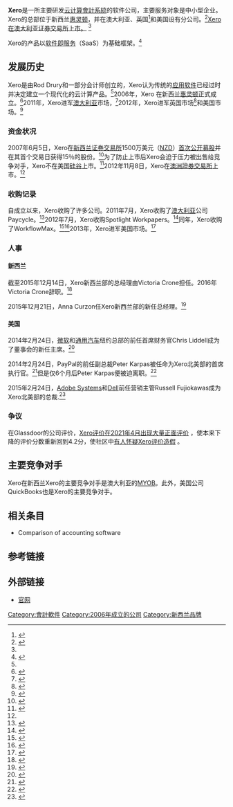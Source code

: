 {{noteTA
|G1=地名
|G2=Show
|1=zh-cn:新西蘭;zh-tw:紐西蘭;zh-hk:紐西蘭
|5=zh-hans:澳大利亚;zh-hant:澳洲;
|7=zh-hk:雪梨;zh-tw:雪梨;zh-cn:悉尼
}}

{{Infobox company
| name             = Xero
| logo             = Xero-logo-hires-RGB.png
| slogan           = Beautiful accounting software
| image            = 
| image_caption    = 
| trading_name     = <!-- d/b/a/, doing business as - if different from legal name above -->
| type     = [[上市公司|上市公司]]
| traded_as = {{asx|XRO}}
| industry         = [[软件即服务|软件即服务]]<ref name="ZNSAAS">{{cite news | last =Barwick | first =Harrish | coauthors = | title =NZ-based SaaS provider Xero lists on ASX | newspaper =Computer World | location = | pages = | language = | publisher = | date =8 November 2012 | url =http://www.computerworld.com.au/article/441327/nz-based_saas_provider_xero_lists_asx/ | accessdate =15 January 2014 | archive-date =2013-10-23 | archive-url =https://web.archive.org/web/20131023061731/http://www.computerworld.com.au/article/441327/nz-based_saas_provider_xero_lists_asx/ }}</ref>
| foundation       = [[新西兰|新西兰]] (2006)
| founder          = 
| location_city    = [[惠灵顿|惠灵顿]]
| location_country = [[新西兰|新西兰]]
| key_people       = {{tsl|en|Rod Drury||Rod Drury（CEO）}},<ref name="NZListenerHero">{{cite news | last =Laugesen | first =Ruth | coauthors = | title =From Xero a hero | newspaper =New Zealand Listener (subscription required) | location = | pages = | language = | publisher = | date =17 October 2013 | url =http://www.listener.co.nz/current-affairs/business/from-xero-a-hero/ | accessdate =15 January 2014 | archive-date =2016-05-30 | archive-url =https://web.archive.org/web/20160530065956/http://www.listener.co.nz/current-affairs/business/from-xero-a-hero/ }}</ref><br /> {{tsl|en|Chris Liddell||Chris Liddell (Chairman)}}<ref name=operating_update/>
| products         =  [[财务软件|财务软件]]
| production       = 
| services         =
| revenue          = [[紐西蘭元|紐西蘭元]]7100萬 （2014年）<ref name=operating_update>{{cite web|title=Xero Operating Update|url=http://www.xero.com/media/2652516/operating_update_-_xero_finishes_year_up_83__to__70m.pdf|accessdate=3 May 2014|archive-date=2016-04-26|archive-url=https://web.archive.org/web/20160426074132/https://www.xero.com/media/2652516/operating_update_-_xero_finishes_year_up_83__to__70m.pdf}}</ref>
| operating_income = 
| net_income       = 
| num_employees    = 1000名（2014年10月9日）<ref name=operating_update/>
| parent           = 
| divisions        = 
| subsid           = 
| homepage         = {{URL|http://www.xero.com/}}
| footnotes        = 
| intl             = 是
}}

'''Xero'''是一所主要研发[[雲端運算|云计算]][[會計系統|會計系統]]的软件公司，主要服务对象是中小型企业。Xero的总部位于新西兰[[惠灵顿|惠灵顿]]，并在澳大利亚、英国<ref name="PandoDailyBillion">{{Cite news|url=http://pando.com/2013/05/01/xero-a-billion-dollar-software-company-that-had-five-years-in-stealth-at-the-bottom-of-the-planet/|title=Xero: A billion-dollar software company that had five years in stealth at the bottom of the planet|last=McKenzie|first=Hamish|date=1 May 2013|publisher=|newspaper=Pando Daily|accessdate=15 January 2014|location=|pages=|language=|coauthors=|archive-date=2021-03-14|archive-url=https://web.archive.org/web/20210314053648/https://pando.com/2013/05/01/xero-a-billion-dollar-software-company-that-had-five-years-in-stealth-at-the-bottom-of-the-planet/}}</ref>和美国设有分公司。<ref>{{Cite news|url=http://smallbiztrends.com/2013/10/xero-small-business-accounting-software-funding.html|title=Small Biz Accounting Software Space Heats Up As Xero Raises $150 Million|last=Campbell|first=Anita|date=13 October 2013|publisher=Small Biz Trends|accessdate=15 January 2014|location=|pages=|language=|coauthors=|archive-date=2021-04-18|archive-url=https://web.archive.org/web/20210418094459/https://smallbiztrends.com/2013/10/xero-small-business-accounting-software-funding.html}}</ref>[https://www.xero.com/nz/about/investors/listing/ Xero在澳大利亚证券交易所上市。] {{Wayback|url=https://www.xero.com/nz/about/investors/listing/ |date=20210925215312 }}<ref name="ZNSAAS"></ref>

Xero的产品以[[软件即服务|软件即服务]]（SaaS）为基础框架。<ref>{{Cite news|url=http://www.smh.com.au/business/sharemarket-darling-xero-dubbed-apple-of-accounting-20131106-2x0m7.html|title=Sharemarket darling Xero dubbed ‘Apple of accounting’|last=Robins|first=Brian|date=6 November 2013|publisher=The Sydney Morning Herald|accessdate=15 January 2014|location=|pages=|language=|coauthors=|archive-date=2022-03-29|archive-url=https://web.archive.org/web/20220329214408/https://www.smh.com.au/business/sharemarket-darling-xero-dubbed-apple-of-accounting-20131106-2x0m7.html}}</ref>

== 发展历史 ==
Xero是由Rod Drury和一部分会计师创立的，Xero认为传统的[[应用软件|应用软件]]已经过时并决定建立一个现代化的云计算产品。<ref name="NZListenerHero"></ref>2006年，Xero 在新西兰[[惠灵顿|惠灵顿]]正式成立。<ref>{{Cite news|url=http://www.bizjournals.com/denver/news/2013/10/10/san-francisco-accounting-software.html|title=New Zealand accounting software company expanding to Denver|last=Calvey|first=Mark|date=10 October 2013|publisher=Denver Biz Journal|accessdate=15 January 2014|location=|pages=|language=|coauthors=|archive-date=2015-03-18|archive-url=https://web.archive.org/web/20150318001051/http://www.bizjournals.com/denver/news/2013/10/10/san-francisco-accounting-software.html}}</ref>2011年，Xero进军[[澳大利亚|澳大利亚]]市场，<ref>{{Cite news|url=http://www.smartcompany.com.au/growth/economy/27628-myob-vs-xero-the-accountancy-software-joust.html|title=MYOB vs Xero: The accountancy software joust|last=Wallace|first=Aaron|date=29 August 2012|publisher=Smart Company|accessdate=15 January 2014|location=|pages=|language=|coauthors=|archive-date=2015-09-24|archive-url=https://web.archive.org/web/20150924103054/http://www.smartcompany.com.au/growth/economy/27628-myob-vs-xero-the-accountancy-software-joust.html}}</ref>2012年，Xero进军英国市场<ref>{{Cite news|url=http://www.theguardian.com/business/marketforceslive/2013/sep/25/sage-competition-concerns-xero|title=Sage slips  on competition  concerns as rival Xero targets UK|last=Fletcher|first=Nick|date=25 September 2013|publisher=The Guardian|accessdate=15 January 2014|location=|pages=|language=|coauthors=|archive-date=2021-04-11|archive-url=https://web.archive.org/web/20210411040842/http://www.theguardian.com/business/marketforceslive/2013/sep/25/sage-competition-concerns-xero}}</ref>和美国市场。<ref>{{Cite news|url=http://news.dice.com/2013/10/17/accounting-software-maker-xero-hiring-in-sf-143/|title=Accounting Software Maker Xero Hiring in S.F.|last=Thomas|first=Myra|date=17 October 2013|publisher=Dice|accessdate=15 January 2014|location=|pages=|language=|coauthors=|archive-date=2014-02-20|archive-url=https://web.archive.org/web/20140220225610/http://news.dice.com/2013/10/17/accounting-software-maker-xero-hiring-in-sf-143/}}</ref>

=== 资金状况 ===
2007年6月5日，Xero在[[新西兰证券交易所|新西兰证券交易所]]1500万美元（[[紐西蘭元|NZD]]）[[首次公开募股|首次公开募股]]并在其首个交易日获得15％的股份。<ref name="NZStock">{{Cite news|url=http://www.nzherald.co.nz/business/news/article.cfm?c_id=3&objectid=10443821|title=Xero begins strongly|last=Niesche|first=Christopher|date=6 June 2007|publisher=|newspaper=New Zealand Herald|accessdate=15 January 2014|location=|pages=|language=|coauthors=|archive-date=2018-07-13|archive-url=https://web.archive.org/web/20180713043210/https://www.nzherald.co.nz/business/news/article.cfm?c_id=3&objectid=10443821}}</ref>为了防止上市后Xero会迫于压力被出售给竞争对手，Xero不在美国[[硅谷|硅谷]]上市。<ref name="PandoDailyBillion">{{Cite news|url=http://pando.com/2013/05/01/xero-a-billion-dollar-software-company-that-had-five-years-in-stealth-at-the-bottom-of-the-planet/|title=Xero: A billion-dollar software company that had five years in stealth at the bottom of the planet|last=McKenzie|first=Hamish|date=1 May 2013|publisher=|newspaper=Pando Daily|accessdate=15 January 2014|location=|pages=|language=|coauthors=}}</ref>2012年11月8日，Xero在[[澳洲證券交易所|澳洲證券交易所]]上市。<ref name="ZNSAAS"></ref>

=== 收购记录 ===
自成立以来，Xero收购了许多公司。2011年7月，Xero收购了[[澳大利亚|澳大利亚]]公司Paycycle。<ref>{{Cite web|url=http://www.stuff.co.nz/business/5323260/Xero-buys-payroll-provider-to-boost-Australian-growth|title=Xero buys payroll firm to boost Aust growth|accessdate=19 September 2013|last=Rogers|first=Claire|publisher=Stuff.co.nz|archive-date=2016-08-13|archive-url=https://web.archive.org/web/20160813064106/http://www.stuff.co.nz/business/5323260/Xero-buys-payroll-provider-to-boost-Australian-growth}}</ref>2012年7月，Xero收购Spotlight Workpapers。<ref>{{Cite web|url=http://www.idealog.co.nz/news/2012/07/xeros-latest-acquisition-compelling-one-accountants|title=Xero’s latest acquisition a ‘compelling’ one for accountants|accessdate=19 September 2013|publisher=Idealog|archive-date=2013-10-23|archive-url=https://web.archive.org/web/20131023060047/http://www.idealog.co.nz/news/2012/07/xeros-latest-acquisition-compelling-one-accountants}}</ref>同年，Xero收购了WorkflowMax。<ref>{{Cite news|url=http://diversity.net.nz/xero-raises-another-round-and-acquires-workflowmax/2012/02/01/|title=Xero Raises Another Round and Acquires WorkFlowMax|last=Kepes|first=Ben|date=1 February 2012|publisher=|newspaper=Diversity Limited|accessdate=17 January 2014|location=|pages=|language=|coauthors=|archive-date=2022-02-17|archive-url=https://web.archive.org/web/20220217104511/https://www.diversity.net.nz/xero-raises-another-round-and-acquires-workflowmax/2012/02/01/}}</ref><ref>{{Cite web|url=http://www.startupsmart.com.au/buy-a-business/xero-acquires-max-solutions-after-raising-$15m/201202025260.html|title=Xero acquires Max Solutions after raising $15m|accessdate=19 September 2013|last=Hammond|first=Michelle|publisher=Startup Smart|archive-date=2015-09-24|archive-url=https://web.archive.org/web/20150924105810/http://www.startupsmart.com.au/buy-a-business/xero-acquires-max-solutions-after-raising-$15m/201202025260.html}}</ref>2013年，Xero进军美国市场。<ref name="xero fades">{{Cite news|url=http://www.stuff.co.nz/business/industries/10297744/US-interest-in-Xero-fades|title=US interest in Xero fades|date=23 July 2014|work=Businessday|publisher=Fairfax Media|accessdate=2016-04-02|archive-date=2017-09-24|archive-url=https://web.archive.org/web/20170924081052/http://www.stuff.co.nz/business/industries/10297744/US-interest-in-Xero-fades}}</ref>

=== 人事 ===

==== 新西兰 ====
截至2015年12月14日，Xero新西兰部的总经理由Victoria Crone担任。2016年Victoria Crone辞职。<ref>{{Cite web|url=http://www.stuff.co.nz/national/75080412/victoria-crone-declares-bid-for-auckland-mayoralty|title=Crone declares mayoral bid|accessdate=2015-12-31|website=Stuff|archive-date=2021-10-09|archive-url=https://web.archive.org/web/20211009000022/https://www.stuff.co.nz/national/75080412/victoria-crone-declares-bid-for-auckland-mayoralty}}</ref>

2015年12月21日，Anna Curzon任Xero新西兰部的新任总经理。<ref>{{Cite web|url=http://www.stuff.co.nz/business/industries/75321140/anna-curzon-appointed-new-xero-managing-director|title=Xero announces new managing director|accessdate=2015-12-31|website=Stuff|archive-date=2016-11-13|archive-url=https://web.archive.org/web/20161113150552/http://www.stuff.co.nz/business/industries/75321140/anna-curzon-appointed-new-xero-managing-director}}</ref>

==== 美国 ====
2014年2月24日，[[微软|微软]]和[[通用汽车|通用汽车]]纽约总部的前任首席财务官Chris Liddell成为了董事会的新任主席。<ref>{{Cite web|url=http://blogs.wsj.com/digits/2014/02/11/xero-steps-up-u-s-attack-with-chris-liddell-as-chairman/|title=Xero Steps Up U.S. Attack With Chris Liddell as Chairman|accessdate=2015-12-31|date=2014-02-11|last=Clark|first=Don|website=WSJ Blogs - Digits|archive-date=2019-04-02|archive-url=https://web.archive.org/web/20190402122141/https://blogs.wsj.com/digits/2014/02/11/xero-steps-up-u-s-attack-with-chris-liddell-as-chairman/}}</ref>

2014年2月24日，PayPal的前任副总裁Peter Karpas被任命为Xero北美部的首席执行官。<ref>{{Cite web|url=https://www.xero.com/blog/2014/02/xero-appoints-board-chairman-director-ceo-north-america/|title=Xero appoints Board Chairman, Director, and CEO for North America - Xero Blog|accessdate=2015-12-31|website=Xero Blog|archive-date=2021-12-24|archive-url=https://web.archive.org/web/20211224085448/https://www.xero.com/blog/2014/02/xero-appoints-board-chairman-director-ceo-north-america/}}</ref>但是仅6个月后Peter Karpas便被迫离职。<ref>{{Cite web|url=http://www.nbr.co.nz/article/xero-shares-drop-us-boss-peter-karpas-quits-bd-162318|title=Xero shares drop as US boss Peter Karpas quits|accessdate=2015-12-31|website=The National Business Review|archive-date=2019-04-02|archive-url=https://web.archive.org/web/20190402132405/https://www.nbr.co.nz/article/xero-shares-drop-us-boss-peter-karpas-quits-bd-162318}}</ref>

2015年2月24日，[[Adobe_Systems|Adobe Systems]]和[[戴爾|Dell]]前任营销主管Russell Fujiokawas成为Xero北美部的总裁.<ref>{{Cite news|url=http://www.nzherald.co.nz/business/news/article.cfm?c_id=3&objectid=11407562|title=Xero raises $147m from US investors|date=2015-02-25|newspaper=New Zealand Herald|language=en|issn=1170-0777|access-date=2015-12-31|archive-date=2019-04-02|archive-url=https://web.archive.org/web/20190402112823/https://www.nzherald.co.nz/business/news/article.cfm?c_id=3&objectid=11407562}}</ref>


=== 争议 ===
在Glassdoor的公司评价，[https://www.glassdoor.co.nz/Overview/Working-at-Xero-EI_IE318448.11,15.htm Xero评价在2021年4月出现大量正面评价] {{Wayback|url=https://www.glassdoor.co.nz/Overview/Working-at-Xero-EI_IE318448.11,15.htm |date=20210925220328 }}，使本来下降的评价分数重新回到4.2分，使社区中[https://www.glassdoor.co.nz/Reviews/Employee-Review-Xero-RVW42952051.htm 有人怀疑Xero评价造假] {{Wayback|url=https://www.glassdoor.co.nz/Reviews/Employee-Review-Xero-RVW42952051.htm |date=20210925220329 }}。

== 主要竞争对手 ==
Xero在新西兰Xero的主要竞争对手是澳大利亚的[[MYOB|MYOB]]。此外，美国公司QuickBooks也是Xero的主要竞争对手。

== 相关条目 ==
* Comparison of accounting software

== 参考链接 ==
{{Reflist|30em}}

== 外部链接 ==
* [http://www.xero.com 官网] {{Wayback|url=http://www.xero.com/ |date=20220501075333 }}

[[Category:會計軟件|Category:會計軟件]]
[[Category:2006年成立的公司|Category:2006年成立的公司]]
[[Category:新西兰品牌|Category:新西兰品牌]]